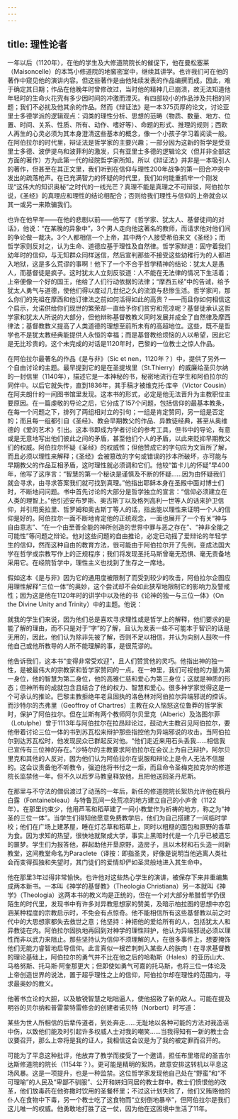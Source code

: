 ```yaml
---
---
---
```

title: 理性论者
---




一年以后（1120年），在他的学生及大修道院院长的催促下，他在曼松塞莱（Maisoncelle）的本笃小修道院的地窖密室中，继续其讲学。也许我们可在他的著作中窥见他的演讲内容。但这些著作是由他陆续发表的作品编撰而成，因此，难于确定其日期；作品在他晚年时曾修改过，当时他的精神几已崩溃，故无法知道他年轻时的生命火花究有多少因时间的冲激而湮灭。有四部较小的作品涉及共相的问题；我们不必扰及他其余的作品。然而《辩证法》是一本375页厚的论文，讨论亚里士多德学派的逻辑观点：词类的理性分析、思想的范畴（物质、数量、地方、位置、时间、关系、性质、所有、动作、嗜好等）、命题的形式、推理的规则；西欧人再生的心灵必须为其本身澄清这些基本的概念，像一个小孩子学习着阅读一般。在阿伯拉尔的时代里，辩证法是哲学家的主要兴趣；一部分因为这新的哲学是受亚里士多德、波伊提乌和波菲利的激发，只有亚里士多德的逻辑论文（但并非全部这方面的著作）方为此第一代的经院哲学家所知。所以《辩证法》并非是一本吸引人的著作，但甚至在其正文里，我们听到在信仰与理性200年战争的第一回合冲突中发出的疏落枪声。在已充满智力的怀疑的时代里，我们如何能重抓牢一个刚发现“这伟大的知识奥秘”之时代的一线光芒？真理不能是真理之不可辩驳，阿伯拉尔说，《圣经》的真理应和理性的结论相配合；否则给我们理性与信仰的上帝就会以其一或另一来欺骗我们。

也许在他早年——在他的悲剧以前——他写了《哲学家、犹太人、基督徒间的对话》，他说：“在某晚的异象中”，3个男人走向他这著名的教师，而请求他对他们间的争论做一裁决。3个人都相信一个上帝，其中两个人接受希伯来文《圣经》；而哲学家则反对之，认为生命、道德应基于理性及自然律。哲学家辩道：固守着我们幼年时的信仰，与无知群众同样迷信，然后宣判那些不接受这些幼稚行为的人都进入地狱，这是多么荒谬的事啊！他下了一个不合乎哲学精神的结论：犹太人是愚人，而基督徒是疯子。这时犹太人立刻反驳道：人不能在无法律的情况下生活着；上帝便像一个好的国王，他给了人们行动依据的法律；“摩西五经”中的告诫，给予犹太人勇气与道德，使他们得以度过几世纪之久的流浪与悲惨生活。哲学家问，那么你们的先祖在摩西和他订律法之前如何活得如此的高贵？——而且你如何相信这个启示，允诺供给你们现世的繁荣却一直给予你们贫穷和荒凉呢？基督徒承认这哲学家和犹太人所说的大部分，但他辩称基督教教义同时发展并成全了自然律及摩西律法；基督教教义提高了人类道德的理想至前所未有的高超地位。这些，既不是哲学也不是犹太教经典能提供人永恒的幸福；而是基督教给烦恼的人以希望，因此它是无比珍贵的。这个未完成的对话是1120年时，巴黎的一位教士之惊人作品。

在阿伯拉尔最著名的作品《是与非》（Sic et nen，1120年？）中，提供了另外一个自由讨论的主题。最早提到它的是在圣提埃里（St.Thierry）的威廉给圣贝尔纳的一封信里（1140年），描述它是一本神秘的书，秘密地流行在学生和阿伯拉尔的同伴中。以后它就失传，直到1836年，其手稿才被维克托·库辛（Victor Cousin）在阿夫朗什的一间图书馆里发现。这本书的形式，必定是他无法晋升为主教职位主要原因。在一篇虔敬的导论之后，它分成了157个问题，包括信仰的最基本教条，在每一个问题之下，排列了两组相对立的引句；一组是肯定赞同，另一组是否定的；而且每一组都引自《圣经》、教会早期教父的作品、异教徒经典，甚至从奥维德的《爱的艺术》引出。这本书即成为学者讨论的参考工具，但书中的导论，有意或是无意地写出他们彼此之间的矛盾，甚至他们个人的矛盾，以此来贬抑早期教父们的权威。阿伯拉尔怀疑《圣经》的权威性；但他赞成它的字句应为文盲所了解，而且必须以理性来解释；《圣经》会被篡改的字句或错误的抄本所破坏，亦可能与早期教父的作品互相矛盾，这时理性就必须调和它们。他较“笛卡儿的怀疑”早400年，他写了这序言：“智慧的第一个秘诀是谨慎及不断的怀疑……因为由怀疑我们就会寻求，由寻求答案我们就可找到真理。”他指出耶稣本身在圣殿中面对博士们时，不断地问问题。书中首先讨论的大部分是哲学独立的宣言：“信仰必须建立在人类的理智上。”他引述安布罗斯、奥古斯丁以及格列高利一世等人的话来护卫信仰，并引用奚拉里、哲罗姆和奥古斯丁等人的话，指出能以理性来证明一个人的信仰是好的。阿伯拉尔一面不断地肯定他的正统观念，一面也展开了一个有关“神与自由意志”、“在一个由至善全能的神所创造的世界中罪与恶之存在”、“神非全能之可能性”等问题之辩论。他对这些问题的自由推论，必定已动摇了爱辩论的年轻学生的信仰，然而这种自由的教育方法，很可能由于阿伯拉尔开了先例，变成法国大学在哲学或宗教写作上的正规程序；我们将发现圣托马斯曾毫无恐惧、毫无责备地采用它。在经院哲学中，理性主义也找到了生存之一席地。

假如这本《是与非》因为它的通用度被限制了而受到较少的攻击，阿伯拉尔企图应用理性解释“三位一体”的奥妙，这个尝试却不会如此狭窄地限制它的影响力及警戒性；因为这是他在1120年时的讲学中以及他的书《论神的独一与三位一体》（On the Divine Unity and Trinity）中的主题。他说：

就我的学生们来说，因为他们总是喜欢寻求理性或是哲学上的解释，他们要求的是能了解的理由，而不只是对于“字”的了解，且认为发表一些不可能本于智识的话是无用的，因此，他们认为除非先被了解，否则不足以相信，并认为向别人鼓吹一件他自己或他所教导的人所不能理解的事，是很荒谬的。



他告诉我们，这本书“变得非常受欢迎”，且人们赞赏他的灵巧。他指出神的独一性，是被最伟大的宗教家和哲学家赞同的一点。在一神里，我们可视他的力量为第一身位，他的智慧为第二身位，他的高雅仁慈和爱心为第三身位；这就是神质的形态；但神所有的成就包含且结合了他的权力、智慧和爱心。很多神学家觉得这是一个可承认的推论。巴黎主教拒绝年老且固执的洛色林对阿伯拉尔异端邪说的控诉。而沙特尔的杰弗里（Geoffroy of Chartres）主教在众人恼怒这位鲁莽的哲学家时，保护了阿伯拉尔。但在兰斯有两个教师阿尔贝里克（Alberic）及洛图尔菲（Lotulphe）曾于1113年与阿伯拉尔在拉昂辩论过，鼓动大主教召见阿伯拉尔，要他带着讨论三位一体的书到苏瓦松来辩护那些指控他为异端邪说的攻击。当阿伯拉尔到达苏瓦松时，他发现民众已群起反对他。“他们走近来用石头丢我……相信我已宣传有三位神的存在。”沙特尔的主教要求阿伯拉尔在会议上为自己辩护，阿尔贝里克和其他的人反对，因为他们认为阿伯拉尔在说服和辩论上是令人无法不信服的。这会议责备他不听教令，强迫他将书付之一炬，而且命令圣梅克拉克尔的修道院长监禁他一年。但不久以后罗马教皇释放他，且把他送回圣丹尼斯。

在那里与不守法的僧侣渡过了动荡的一年后，新任的修道院院长絮热允许他在枫丹白露（Fontainebleau）与特鲁瓦间一处荒凉的地方建立自己的小庐舍（1122年）。在那里约束少，他用芦苇和稻草建了一间小教堂作为祈祷的地方，称之为“神圣的三位一体”。当学生们得知他愿意免费教学后，他们为自己搭建了一间临时学校；他们在广场上建茅屋，睡在灯芯草和稻草上，同时以粗糙的面包和原野的香草为食。因为求知的热望，很快地就聚成大学，事实上黑暗时代是一个几乎已被遗忘的噩梦。学生们为报答他，群起助他开垦原野，造房子，且以木材和石头造一间新教堂，这间教堂命名为Paraclete（译按：即指圣灵，好像是说明当他逃离人类社会而变得孤独和失望时，其门徒们的爱情却俨如圣灵般地进入其生命中。

他在那里3年过得非常愉快。也许他对这些热心学生的演讲，被保存下来并重编集成两本新书。一本叫《神学的基督教》（Theologia Christiana）另一本就叫《神学》（Theologia）这两本书的教义均是正统的，但在一个对大部分希腊哲学仍很陌生的时代里，发现书中有许多对异教思想家的赞美，及暗示柏拉图的思想中亦包涵某种程度的宗教启示时，不免会有点惊奇。他不能相信所有这些基督教以前之时代中的大思想家都失去救世之意；他坚持：神把他的爱给所有的人，包括犹太人和异教徒在内。阿伯拉尔固执地再回到对神学的理性辩护，他认为异端邪说必须以理性而非以武力来阻止。那些坚持认为信仰不须理解的人，在很多事件上，想要掩饰他们无能力睿智地启导信仰。此言真似一根芒刺刺入某些人的肤肉！在寻求基督教的理论基础上，阿伯拉尔的勇气并不比在他之后的哈勒斯（Hales）的亚历山大、马格努斯、托马斯·阿奎那更大；但即使如勇气可嘉的托马斯，也将三位一体论及上帝创造世界的说法，置于超乎理性之上的信仰，阿伯拉尔却在理性的范围内，寻求最奥妙的教义。

他著书立论的大胆，以及敏锐智慧之咄咄逼人，使他招致了新的敌人。可能在提及明谷的贝尔纳和普雷蒙特雷修会的创建者诺贝特（Norbert）时写道：

某些为世人所相信的后辈传道者，到处奔走……无耻地以各种可能的方法对我造谣中伤，以致他们能及时引起许多权威人士对我的嘲笑……当我得知有一新的教士会议要召开，那么上帝将是我的证人，我相信这会议是为了我的被定罪而召开的。



可能为了平息这种批评，他放弃了教学而接受了一个邀请，担任布里塔尼的圣吉尔达斯修道院的院长（1154年？）。更可能是精明的絮热，故意安排这转机以平息这场风暴。这是一项提升，也是一种监禁。这位哲学家发现他自己处在“野蛮”和“不可理喻”的人民及“卑鄙不驯服”、公开和姘妇同居的教士群中。教士们愤恨他的改革，他们放毒药在他弥撒时饮用的圣餐杯里；不过这计划失败了，他们又贿赂他的仆人在食物中下毒，另一个教士吃了这食物而“立刻倒地暴卒”，但阿伯拉尔是我们这儿唯一的权威。他勇敢地打胜了这一仗，因为他在这困境中生活了11年。
